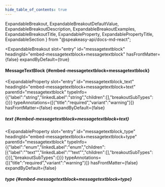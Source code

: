 ```yaml
---
hide_table_of_contents: true
---
```

  ExpandableBreakout,
  ExpandableBreakoutDefaultValue,
  ExpandableBreakoutDescription,
  ExpandableBreakoutExamples,
  ExpandableBreakoutTitle,
  ExpandableProperty,
  ExpandablePropertyTitle,
  ExpandableSection
} from "@speakeasy-api/docs-md-react";

<ExpandableSection>

<ExpandableBreakout
  slot="entry"
  id="messagetextblock"
  headingId="embed-messagetextblock+messagetextblock"
  hasFrontMatter={false}
  expandByDefault={true}
>

<ExpandableBreakoutTitle slot="title">

#### MessageTextBlock \{#embed-messagetextblock+messagetextblock\}

</ExpandableBreakoutTitle>

<ExpandableBreakoutDescription slot="description">

</ExpandableBreakoutDescription>

<ExpandableBreakoutExamples slot="examples">

</ExpandableBreakoutExamples>

<ExpandableBreakoutDefaultValue slot="defaultValue">

</ExpandableBreakoutDefaultValue>

</ExpandableBreakout>

<ExpandableProperty
  slot="entry"
  id="messagetextblock_text"
  headingId="embed-messagetextblock+messagetextblock+text"
  parentId="messagetextblock"
  typeInfo={{"label":"string","linkedLabel":"string","children":[],"breakoutSubTypes":{}}}
  typeAnnotations={[{"title":"required","variant":"warning"}]}
  hasFrontMatter={false}
  expandByDefault={false}
>

<ExpandablePropertyTitle slot="title">

##### text \{#embed-messagetextblock+messagetextblock+text\}

</ExpandablePropertyTitle>

</ExpandableProperty>

<ExpandableProperty
  slot="entry"
  id="messagetextblock_type"
  headingId="embed-messagetextblock+messagetextblock+type"
  parentId="messagetextblock"
  typeInfo={{"label":"enum","linkedLabel":"enum","children":[{"label":"\"text\"","linkedLabel":"\"text\"","children":[],"breakoutSubTypes":{}}],"breakoutSubTypes":{}}}
  typeAnnotations={[{"title":"required","variant":"warning"}]}
  hasFrontMatter={false}
  expandByDefault={false}
>

<ExpandablePropertyTitle slot="title">

##### type \{#embed-messagetextblock+messagetextblock+type\}

</ExpandablePropertyTitle>

</ExpandableProperty>

</ExpandableSection>